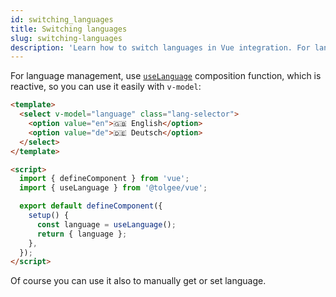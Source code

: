 ```yaml
---
id: switching_languages
title: Switching languages
slug: switching-languages
description: 'Learn how to switch languages in Vue integration. For language management, use useLanguage composition function'
---
```


For language management, use [`useLanguage`](./api#uselanguage) composition function,
which is reactive, so you can use it easily with `v-model`:

```html
<template>
  <select v-model="language" class="lang-selector">
    <option value="en">🇬🇧 English</option>
    <option value="de">🇩🇪 Deutsch</option>
  </select>
</template>

<script>
  import { defineComponent } from 'vue';
  import { useLanguage } from '@tolgee/vue';

  export default defineComponent({
    setup() {
      const language = useLanguage();
      return { language };
    },
  });
</script>
```

Of course you can use it also to manually get or set language.
